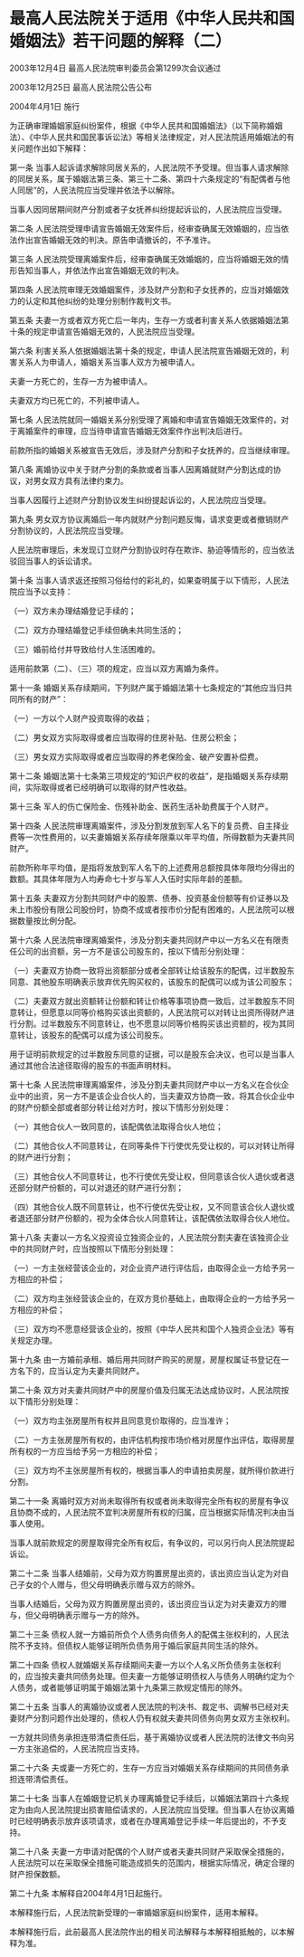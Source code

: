 # 最高人民法院关于适用《中华人民共和国婚姻法》若干问题的解释（二）

2003年12月4日 最高人民法院审判委员会第1299次会议通过

2003年12月25日 最高人民法院公告公布

2004年4月1日 施行

  

为正确审理婚姻家庭纠纷案件，根据《中华人民共和国婚姻法》（以下简称婚姻法）、《中华人民共和国民事诉讼法》等相关法律规定，对人民法院适用婚姻法的有关问题作出如下解释：

第一条 当事人起诉请求解除同居关系的，人民法院不予受理。但当事人请求解除的同居关系，属于婚姻法第三条、第三十二条、第四十六条规定的“有配偶者与他人同居”的，人民法院应当受理并依法予以解除。

当事人因同居期间财产分割或者子女抚养纠纷提起诉讼的，人民法院应当受理。

第二条 人民法院受理申请宣告婚姻无效案件后，经审查确属无效婚姻的，应当依法作出宣告婚姻无效的判决。原告申请撤诉的，不予准许。

第三条 人民法院受理离婚案件后，经审查确属无效婚姻的，应当将婚姻无效的情形告知当事人，并依法作出宣告婚姻无效的判决。

第四条 人民法院审理无效婚姻案件，涉及财产分割和子女抚养的，应当对婚姻效力的认定和其他纠纷的处理分别制作裁判文书。

第五条 夫妻一方或者双方死亡后一年内，生存一方或者利害关系人依据婚姻法第十条的规定申请宣告婚姻无效的，人民法院应当受理。

第六条 利害关系人依据婚姻法第十条的规定，申请人民法院宣告婚姻无效的，利害关系人为申请人，婚姻关系当事人双方为被申请人。

夫妻一方死亡的，生存一方为被申请人。

夫妻双方均已死亡的，不列被申请人。

第七条 人民法院就同一婚姻关系分别受理了离婚和申请宣告婚姻无效案件的，对于离婚案件的审理，应当待申请宣告婚姻无效案件作出判决后进行。

前款所指的婚姻关系被宣告无效后，涉及财产分割和子女抚养的，应当继续审理。

第八条 离婚协议中关于财产分割的条款或者当事人因离婚就财产分割达成的协议，对男女双方具有法律约束力。

当事人因履行上述财产分割协议发生纠纷提起诉讼的，人民法院应当受理。

第九条 男女双方协议离婚后一年内就财产分割问题反悔，请求变更或者撤销财产分割协议的，人民法院应当受理。

人民法院审理后，未发现订立财产分割协议时存在欺诈、胁迫等情形的，应当依法驳回当事人的诉讼请求。

第十条 当事人请求返还按照习俗给付的彩礼的，如果查明属于以下情形，人民法院应当予以支持：

（一）双方未办理结婚登记手续的；

（二）双方办理结婚登记手续但确未共同生活的；

（三）婚前给付并导致给付人生活困难的。

适用前款第（二）、（三）项的规定，应当以双方离婚为条件。

第十一条 婚姻关系存续期间，下列财产属于婚姻法第十七条规定的“其他应当归共同所有的财产”：

（一）一方以个人财产投资取得的收益；

（二）男女双方实际取得或者应当取得的住房补贴、住房公积金；

（三）男女双方实际取得或者应当取得的养老保险金、破产安置补偿费。

第十二条 婚姻法第十七条第三项规定的“知识产权的收益”，是指婚姻关系存续期间，实际取得或者已经明确可以取得的财产性收益。

第十三条 军人的伤亡保险金、伤残补助金、医药生活补助费属于个人财产。

第十四条 人民法院审理离婚案件，涉及分割发放到军人名下的复员费、自主择业费等一次性费用的，以夫妻婚姻关系存续年限乘以年平均值，所得数额为夫妻共同财产。

前款所称年平均值，是指将发放到军人名下的上述费用总额按具体年限均分得出的数额。其具体年限为人均寿命七十岁与军人入伍时实际年龄的差额。

第十五条 夫妻双方分割共同财产中的股票、债券、投资基金份额等有价证券以及未上市股份有限公司股份时，协商不成或者按市价分配有困难的，人民法院可以根据数量按比例分配。

第十六条 人民法院审理离婚案件，涉及分割夫妻共同财产中以一方名义在有限责任公司的出资额，另一方不是该公司股东的，按以下情形分别处理：

（一）夫妻双方协商一致将出资额部分或者全部转让给该股东的配偶，过半数股东同意、其他股东明确表示放弃优先购买权的，该股东的配偶可以成为该公司股东；

（二）夫妻双方就出资额转让份额和转让价格等事项协商一致后，过半数股东不同意转让，但愿意以同等价格购买该出资额的，人民法院可以对转让出资所得财产进行分割。过半数股东不同意转让，也不愿意以同等价格购买该出资额的，视为其同意转让，该股东的配偶可以成为该公司股东。

用于证明前款规定的过半数股东同意的证据，可以是股东会决议，也可以是当事人通过其他合法途径取得的股东的书面声明材料。

第十七条 人民法院审理离婚案件，涉及分割夫妻共同财产中以一方名义在合伙企业中的出资，另一方不是该企业合伙人的，当夫妻双方协商一致，将其合伙企业中的财产份额全部或者部分转让给对方时，按以下情形分别处理：

（一）其他合伙人一致同意的，该配偶依法取得合伙人地位；

（二）其他合伙人不同意转让，在同等条件下行使优先受让权的，可以对转让所得的财产进行分割；

（三）其他合伙人不同意转让，也不行使优先受让权，但同意该合伙人退伙或者退还部分财产份额的，可以对退还的财产进行分割；

（四）其他合伙人既不同意转让，也不行使优先受让权，又不同意该合伙人退伙或者退还部分财产份额的，视为全体合伙人同意转让，该配偶依法取得合伙人地位。

第十八条 夫妻以一方名义投资设立独资企业的，人民法院分割夫妻在该独资企业中的共同财产时，应当按照以下情形分别处理：

（一）一方主张经营该企业的，对企业资产进行评估后，由取得企业一方给予另一方相应的补偿；

（二）双方均主张经营该企业的，在双方竞价基础上，由取得企业的一方给予另一方相应的补偿；

（三）双方均不愿意经营该企业的，按照《中华人民共和国个人独资企业法》等有关规定办理。

第十九条 由一方婚前承租、婚后用共同财产购买的房屋，房屋权属证书登记在一方名下的，应当认定为夫妻共同财产。

第二十条 双方对夫妻共同财产中的房屋价值及归属无法达成协议时，人民法院按以下情形分别处理：

（一）双方均主张房屋所有权并且同意竞价取得的，应当准许；

（二）一方主张房屋所有权的，由评估机构按市场价格对房屋作出评估，取得房屋所有权的一方应当给予另一方相应的补偿；

（三）双方均不主张房屋所有权的，根据当事人的申请拍卖房屋，就所得价款进行分割。

第二十一条 离婚时双方对尚未取得所有权或者尚未取得完全所有权的房屋有争议且协商不成的，人民法院不宜判决房屋所有权的归属，应当根据实际情况判决由当事人使用。

当事人就前款规定的房屋取得完全所有权后，有争议的，可以另行向人民法院提起诉讼。

第二十二条 当事人结婚前，父母为双方购置房屋出资的，该出资应当认定为对自己子女的个人赠与，但父母明确表示赠与双方的除外。

当事人结婚后，父母为双方购置房屋出资的，该出资应当认定为对夫妻双方的赠与，但父母明确表示赠与一方的除外。

第二十三条 债权人就一方婚前所负个人债务向债务人的配偶主张权利的，人民法院不予支持。但债权人能够证明所负债务用于婚后家庭共同生活的除外。

第二十四条 债权人就婚姻关系存续期间夫妻一方以个人名义所负债务主张权利的，应当按夫妻共同债务处理。但夫妻一方能够证明债权人与债务人明确约定为个人债务，或者能够证明属于婚姻法第十九条第三款规定情形的除外。

第二十五条 当事人的离婚协议或者人民法院的判决书、裁定书、调解书已经对夫妻财产分割问题作出处理的，债权人仍有权就夫妻共同债务向男女双方主张权利。

一方就共同债务承担连带清偿责任后，基于离婚协议或者人民法院的法律文书向另一方主张追偿的，人民法院应当支持。

第二十六条 夫或妻一方死亡的，生存一方应当对婚姻关系存续期间的共同债务承担连带清偿责任。

第二十七条 当事人在婚姻登记机关办理离婚登记手续后，以婚姻法第四十六条规定为由向人民法院提出损害赔偿请求的，人民法院应当受理。但当事人在协议离婚时已经明确表示放弃该项请求，或者在办理离婚登记手续一年后提出的，不予支持。

第二十八条 夫妻一方申请对配偶的个人财产或者夫妻共同财产采取保全措施的，人民法院可以在采取保全措施可能造成损失的范围内，根据实际情况，确定合理的财产担保数额。

第二十九条 本解释自2004年4月1日起施行。

本解释施行后，人民法院新受理的一审婚姻家庭纠纷案件，适用本解释。

本解释施行后，此前最高人民法院作出的相关司法解释与本解释相抵触的，以本解释为准。